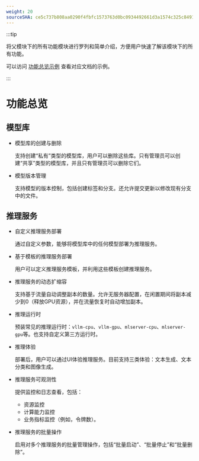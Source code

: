 ```yaml
---
weight: 20
sourceSHA: ce5c737b808aa0290f4fbfc1573763d0bc0934492661d3a1574c325c8491ba3a
---
```


:::tip

将父模块下的所有功能模块进行罗列和简单介绍，方便用户快速了解该模块下的所有功能。

可以访问 [功能总览示例](https://product-doc-guide.alauda.cn/template/features_overview/example.html) 查看对应文档的示例。

:::

# 功能总览

## 模型库

- 模型库的创建与删除

  支持创建“私有”类型的模型库，用户可以删除这些库。只有管理员可以创建“共享”类型的模型库，并且只有管理员可以删除它们。

- 模型版本管理

  支持模型的版本控制，包括创建标签和分支。还允许提交更新以修改现有分支中的文件。

## 推理服务

- 自定义推理服务部署

  通过自定义参数，能够将模型库中的任何模型部署为推理服务。

- 基于模板的推理服务部署

  用户可以定义推理服务模板，并利用这些模板创建推理服务。

- 推理服务的动态扩缩容

  支持基于流量自动调整副本的数量。允许无服务器配置，在闲置期间将副本减少到0（释放GPU资源），并在流量恢复时自动增加副本。

- 推理运行时

  预装常见的推理运行时：`vllm-cpu`、`vllm-gpu`、`mlserver-cpu`、`mlserver-gpu`等。也支持自定义第三方运行时。

- 推理体验

  部署后，用户可以通过UI体验推理服务。目前支持三类体验：文本生成、文本分类和图像生成。

- 推理服务可观测性

  提供监控和日志查看，包括：

  - 资源监控
  - 计算能力监控
  - 业务指标监控（例如，令牌数）。

- 推理服务的批量操作

  启用对多个推理服务的批量管理操作，包括“批量启动”、“批量停止”和“批量删除”。
